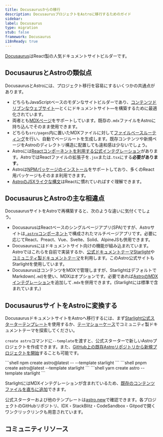 ```yaml
---
title: Docusaurusからの移行
description: DocusaurusプロジェクトをAstroに移行するためのガイド
sidebar:
label: Docusaurus
type: migration
stub: false
framework: Docusaurus
i18nReady: true
---
```



[Docusaurus](https://docusaurus.io)はReact製の人気ドキュメントサイトビルダーです。

## DocusaurusとAstroの類似点

DocusaurusとAstroには、プロジェクト移行を容易にするいくつかの共通点があります。

- どちらもJavaScriptベースのモダンなサイトビルダーであり、[コンテンツドリブンなウェブサイト](/ja/concepts/why-astro/#content-driven)―とくにドキュメントサイト―を構築するために最適化されています。
- 両者とも[MDXページ](/ja/guides/markdown-content/)をサポートしています。既存の`.mdx`ファイルをAstroに持ち込んでそのまま使用できます。
- どちらも`src/pages`内に置いたMDXファイルに対して[ファイルベースルーティング](/ja/guides/routing/)を行い、自動でページルートを生成します。既存コンテンツや新規ページをAstroのディレクトリ構造に配置しても違和感は少ないでしょう。
- Astroには[Reactコンポーネントを利用する公式インテグレーション](/ja/guides/integrations-guide/react/)があります。AstroではReactファイルの拡張子を`.jsx`または`.tsx`にする**必要があります**。
- Astroは[NPMパッケージのインストール](/ja/guides/imports/#npm-パッケージ)をサポートしており、多くのReact用パッケージもそのまま利用できます。
- [AstroのJSXライクな構文](/ja/basics/astro-components/)はReactに慣れていればすぐ理解できます。

## DocusaurusとAstroの主な相違点

DocusaurusサイトをAstroで再構築すると、次のような違いに気付くでしょう。

- DocusaurusはReactベースのシングルページアプリ(SPA)ですが、Astroサイトは[`.astro`コンポーネント](/ja/basics/astro-components/)で構成されたマルチページアプリです。必要に応じてReact、Preact、Vue、Svelte、Solid、AlpineJSも併用できます。
- Docusaurusにはドキュメントサイト向けの機能が組み込まれています。Astroではこれらを自前で実装するか、[公式ドキュメントテーマStarlight](https://starlight.astro.build)や[コミュニティ製ドキュメントテーマ](https://astro.build/themes?search=&categories%5B%5D=docs)を利用します。このAstro公式サイトもStarlightを使用しています。
- DocusaurusはコンテンツをMDXで管理しますが、StarlightはデフォルトでMarkdown(`.md`)を使い、MDXはオプションです。必要であれば[AstroのMDXインテグレーション](/ja/guides/integrations-guide/mdx/)を追加して`.mdx`を併用できます。(Starlightには標準で含まれています。)

## DocusaurusサイトをAstroに変換する

DocusaurusドキュメントサイトをAstroへ移行するには、まず[Starlight公式スターターテンプレート](https://starlight.astro.build)を使用するか、[テーマショーケース](https://astro.build/themes?search=&categories%5B%5D=docs)でコミュニティ製ドキュメントテーマを探索してください。

`create astro`コマンドに`--template`を渡すと、公式スターターで新しいAstroプロジェクトを作成できます。また、[GitHub上の既存Astroリポジトリから新規プロジェクトを開始](/ja/install-and-setup/)することも可能です。

  <PackageManagerTabs>
    <Fragment slot="npm">
    ```shell
    npm create astro@latest -- --template starlight
    ```
    </Fragment>
    <Fragment slot="pnpm">
    ```shell
    pnpm create astro@latest --template starlight
    ```
    </Fragment>
    <Fragment slot="yarn">
    ```shell
    yarn create astro --template starlight
    ```
    </Fragment>
  </PackageManagerTabs>

StarlightにはMDXインテグレーションが含まれているため、[既存のコンテンツファイルを直ちに追加](https://starlight.astro.build/getting-started/#add-content)できます。

公式スターターおよび他のテンプレートは[astro.new](https://astro.new)で確認できます。各プロジェクトのGitHubリポジトリ、IDX・StackBlitz・CodeSandbox・Gitpodで開くワンクリックリンクも用意されています。

## コミュニティリソース

<CardGrid>
  <LinkCard title="ドキュメントを10倍高速化(Russian)" href="https://habr.com/ru/articles/880220/" />
</CardGrid>
